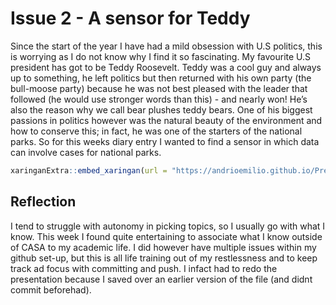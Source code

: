 <div style="text align: justify">





# Issue 2 - A sensor for Teddy

Since the start of the year I have had a mild obsession with U.S politics, this is worrying as I do not know why I find it so fascinating. My favourite U.S president has got to be Teddy Roosevelt. Teddy was a cool guy and always up to something, he left politics but then returned with his own party (the bull-moose party) because he was not best pleased with the leader that followed (he would use stronger words than this) - and nearly won! He's also the reason why we call bear plushes teddy bears. One of his biggest passions in politics however was the natural beauty of the environment and how to conserve this; in fact, he was one of the starters of the national parks. So for this weeks diary entry I wanted to find a sensor in which data can involve cases for national parks.



```r
xaringanExtra::embed_xaringan(url = "https://andrioemilio.github.io/PresentationW2/#1", ratio = "4:3")
```

## Reflection
I tend to struggle with autonomy in picking topics, so I usually go with what I know. This week I found quite entertaining to associate what I know outside of CASA to my academic life. I did however have multiple issues within my github set-up, but this is all life training out of my restlessness and to keep track ad focus with committing and push. I infact had to redo the presentation because I saved over an earlier version of the file (and didnt commit beforehad).

